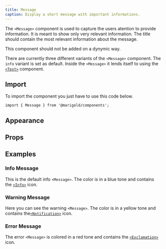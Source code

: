 ```yaml
---
title: Message
caption: Display a short message with important informations.
---
```


The `<Message>` component is used to capture the users atention to provide information. It is meant to show only very relevant information. The title should contain the most relevant information about the message.

This component should not be added on a dynymic way.

There are currently three different variants of the `<Message>` component. The `info` variant is set as default. Inside the `<Message>` it lends itself to using the [`<Text>`](/componentss/text/) component.

## Import

To import the component you just have to use this code below.

```tsx
import { Message } from '@marigold/components';
```

## Appearance

<AppearanceTable component={title} />

## Props

<PropsTable component="Message" />

## Examples

### Info Message

This is the default info `<Message>`. The color is in a blue tone and contains the [`<Info>`](/concepts/icons/#info) icon.

<ComponentDemo file="./message-info.demo.tsx" />

### Warning Message

Here you can see the warning `<Message>`. The color is in a yellow tone and contains the[`<Notification>`](/concepts/icons/#info) icon.

<ComponentDemo file="./message-warn.demo.tsx" />

### Error Message

The error `<Message>` is colored in a red tone and contains the [`<Exclamation>`](/concepts/icons/#info) icon.

<ComponentDemo file="./message-error.demo.tsx" />
